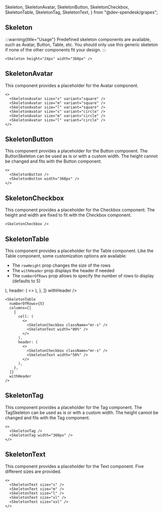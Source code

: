   Skeleton,
  SkeletonAvatar,
  SkeletonButton,
  SkeletonCheckbox,
  SkeletonTable,
  SkeletonTag,
  SkeletonText,
} from "@dev-spendesk/grapes";

## Skeleton

:::warning{title="Usage"}
Predefined skeleton components are available, such as Avatar, Button, Table,
etc. You should only use this generic skeleton if none of the other components
fit your design.
:::

<Preview>
  <Skeleton height="24px" width="360px" />
</Preview>

```tsx sandbox
<Skeleton height="24px" width="360px" />
```

## SkeletonAvatar

This component provides a placeholder for the Avatar component.

<Preview>
  <SkeletonAvatar size="s" variant="square" />
  <SkeletonAvatar size="m" variant="square" />
  <SkeletonAvatar size="l" variant="square" />
  <SkeletonAvatar size="s" variant="circle" />
  <SkeletonAvatar size="m" variant="circle" />
  <SkeletonAvatar size="l" variant="circle" />
</Preview>

```tsx sandbox
<>
  <SkeletonAvatar size="s" variant="square" />
  <SkeletonAvatar size="m" variant="square" />
  <SkeletonAvatar size="l" variant="square" />
  <SkeletonAvatar size="s" variant="circle" />
  <SkeletonAvatar size="m" variant="circle" />
  <SkeletonAvatar size="l" variant="circle" />
</>
```

## SkeletonButton

This component provides a placeholder for the Button component. The ButtonSkeleton can be used as is or with a custom width. The height cannot be changed and fits with the Button component.

<Preview>
  <SkeletonButton />
  <SkeletonButton width="360px" />
</Preview>

```tsx sandbox
<>
  <SkeletonButton />
  <SkeletonButton width="360px" />
</>
```

## SkeletonCheckbox

This component provides a placeholder for the Checkbox component. The height and width are fixed to fit with the Checkbox component.

<Preview>
  <SkeletonCheckbox />
</Preview>

```tsx sandbox
<SkeletonCheckbox />
```

## SkeletonTable

This component provides a placeholder for the Table component. Like the Table component, some customization options are available:

- The `rowHeight` prop changes the size of the rows
- The `withHeader` prop displays the header if needed
- The `numberOfRows` prop allows to specify the number of rows to display (defaults to 5)

<Preview>
  <SkeletonTable
    numberOfRows={5}
    columns={[
      {
        cell: (
          <>
            <SkeletonCheckbox className="mr-s" />
            <SkeletonText width="80%" />
          </>
        ),
        header: (
          <>
            <SkeletonCheckbox className="mr-s" />
            <SkeletonText width="50%" />
          </>
        ),
      },
    ]}
    withHeader
  />
</Preview>

```tsx sandbox
<SkeletonTable
  numberOfRows={5}
  columns={[
    {
      cell: (
        <>
          <SkeletonCheckbox className="mr-s" />
          <SkeletonText width="80%" />
        </>
      ),
      header: (
        <>
          <SkeletonCheckbox className="mr-s" />
          <SkeletonText width="50%" />
        </>
      ),
    },
  ]}
  withHeader
/>
```

## SkeletonTag

This component provides a placeholder for the Tag component. The TagSkeleton can be used as is or with a custom width. The height cannot be changed and fits with the Tag component.

<Preview>
  <SkeletonTag />
  <SkeletonTag width="360px" />
</Preview>

```tsx sandbox
<>
  <SkeletonTag />
  <SkeletonTag width="360px" />
</>
```

## SkeletonText

This component provides a placeholder for the Text component. Five different sizes are provided.

<Preview>
  <SkeletonText size="s" />
  <SkeletonText size="m" />
  <SkeletonText size="l" />
  <SkeletonText size="xl" />
  <SkeletonText size="xxl" />
</Preview>

```tsx sandbox
<>
  <SkeletonText size="s" />
  <SkeletonText size="m" />
  <SkeletonText size="l" />
  <SkeletonText size="xl" />
  <SkeletonText size="xxl" />
</>
```
